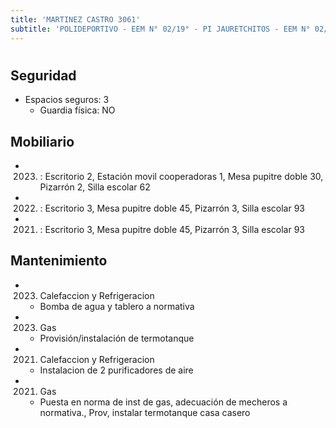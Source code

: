 ```yaml
---
title: 'MARTINEZ CASTRO 3061'
subtitle: 'POLIDEPORTIVO - EEM N° 02/19° - PI JAURETCHITOS - EEM N° 02/19° ARTURO JAURETCHE - CAEBYT N° 16 - CAEBYT N° 06 - EPC N° 20 MAESTRO CARLOS A. CARRANZA - CAIYJ CLUB DE JOVENES ARTURO JAURETCHE - JII N° 10/19° ([A]) - PI NOCHECITAS'
---
```


#


## Seguridad

*  Espacios seguros: 3 
    + Guardia física: NO





## Mobiliario

*  (2023) : Escritorio 2, Estación movil cooperadoras 1, Mesa pupitre doble 30, Pizarrón 2, Silla escolar 62 

*  (2022) : Escritorio 3, Mesa pupitre doble 45, Pizarrón 3, Silla escolar 93 

*  (2021) : Escritorio 3, Mesa pupitre doble 45, Pizarrón 3, Silla escolar 93 





## Mantenimiento

*  (2023) Calefaccion y Refrigeracion 
    + Bomba de agua y tablero a normativa

*  (2023) Gas 
    + Provisión/instalación de termotanque

*  (2021) Calefaccion y Refrigeracion 
    + Instalacion de 2 purificadores de aire

*  (2021) Gas 
    + Puesta en norma de inst de gas, adecuación de mecheros a normativa., Prov, instalar termotanque casa casero



